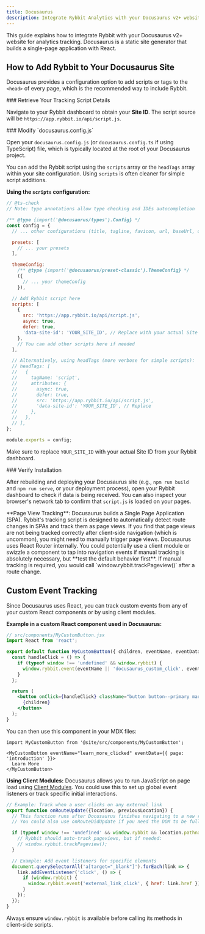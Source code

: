 ```yaml
---
title: Docusaurus
description: Integrate Rybbit Analytics with your Docusaurus v2+ website
---
```




This guide explains how to integrate Rybbit with your Docusaurus v2+ website for analytics tracking. Docusaurus is a static site generator that builds a single-page application with React.

## How to Add Rybbit to Your Docusaurus Site

Docusaurus provides a configuration option to add scripts or tags to the `<head>` of every page, which is the recommended way to include Rybbit.

<Steps>
<Step>
### Retrieve Your Tracking Script Details

Navigate to your Rybbit dashboard to obtain your **Site ID**. The script source will be `https://app.rybbit.io/api/script.js`.
</Step>

<Step>
### Modify `docusaurus.config.js`

Open your `docusaurus.config.js` (or `docusaurus.config.ts` if using TypeScript) file, which is typically located at the root of your Docusaurus project.

You can add the Rybbit script using the `scripts` array or the `headTags` array within your site configuration. Using `scripts` is often cleaner for simple script additions.

**Using the `scripts` configuration:**

```javascript filename="docusaurus.config.js"
// @ts-check
// Note: type annotations allow type checking and IDEs autocompletion

/** @type {import('@docusaurus/types').Config} */
const config = {
  // ... other configurations (title, tagline, favicon, url, baseUrl, organizationName, projectName, etc.)

  presets: [
    // ... your presets
  ],

  themeConfig:
    /** @type {import('@docusaurus/preset-classic').ThemeConfig} */
    ({
      // ... your themeConfig
    }),

  // Add Rybbit script here
  scripts: [
    {
      src: 'https://app.rybbit.io/api/script.js',
      async: true,
      defer: true,
      'data-site-id': 'YOUR_SITE_ID', // Replace with your actual Site ID
    },
    // You can add other scripts here if needed
  ],

  // Alternatively, using headTags (more verbose for simple scripts):
  // headTags: [
  //   {
  //     tagName: 'script',
  //     attributes: {
  //       async: true,
  //       defer: true,
  //       src: 'https://app.rybbit.io/api/script.js',
  //       'data-site-id': 'YOUR_SITE_ID', // Replace
  //     },
  //   },
  // ],
};

module.exports = config;
```
Make sure to replace `YOUR_SITE_ID` with your actual Site ID from your Rybbit dashboard.
</Step>

<Step>
### Verify Installation

After rebuilding and deploying your Docusaurus site (e.g., `npm run build` and `npm run serve`, or your deployment process), open your Rybbit dashboard to check if data is being received. You can also inspect your browser's network tab to confirm that `script.js` is loaded on your pages.
</Step>
</Steps>

<Callout type="info">
  **Page View Tracking**: Docusaurus builds a Single Page Application (SPA). Rybbit's tracking script is designed to automatically detect route changes in SPAs and track them as page views. If you find that page views are not being tracked correctly after client-side navigation (which is uncommon), you might need to manually trigger page views. Docusaurus uses React Router internally. You could potentially use a client module or swizzle a component to tap into navigation events if manual tracking is absolutely necessary, but **test the default behavior first**.
  If manual tracking is required, you would call `window.rybbit.trackPageview()` after a route change.
</Callout>

## Custom Event Tracking

Since Docusaurus uses React, you can track custom events from any of your custom React components or by using client modules.

**Example in a custom React component used in Docusaurus:**
```jsx
// src/components/MyCustomButton.jsx
import React from 'react';

export default function MyCustomButton({ children, eventName, eventData }) {
  const handleClick = () => {
    if (typeof window !== 'undefined' && window.rybbit) {
      window.rybbit.event(eventName || 'docusaurus_custom_click', eventData || {});
    }
  };

  return (
    <button onClick={handleClick} className="button button--primary margin--sm">
      {children}
    </button>
  );
}
```
You can then use this component in your MDX files:
```mdx
import MyCustomButton from '@site/src/components/MyCustomButton';

<MyCustomButton eventName="learn_more_clicked" eventData={{ page: 'introduction' }}>
  Learn More
</MyCustomButton>
```

**Using Client Modules:**
Docusaurus allows you to run JavaScript on page load using [Client Modules](https://docusaurus.io/docs/advanced/client-modules). You could use this to set up global event listeners or track specific initial interactions.

```javascript filename="src/client-modules/rybbit-events.js"
// Example: Track when a user clicks on any external link
export function onRouteUpdate({location, previousLocation}) {
  // This function runs after Docusaurus finishes navigating to a new route.
  // You could also use onRouteDidUpdate if you need the DOM to be fully updated.

  if (typeof window !== 'undefined' && window.rybbit && location.pathname !== previousLocation?.pathname) {
    // Rybbit should auto-track pageviews, but if needed:
    // window.rybbit.trackPageview();
  }

  // Example: Add event listeners for specific elements
  document.querySelectorAll('a[target="_blank"]').forEach(link => {
    link.addEventListener('click', () => {
      if (window.rybbit) {
        window.rybbit.event('external_link_click', { href: link.href });
      }
    });
  });
}
```

Always ensure `window.rybbit` is available before calling its methods in client-side scripts.